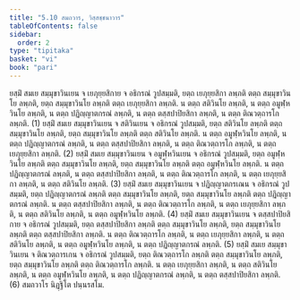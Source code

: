 ```yaml
---
title: "5.10 สมถวาร, วิสฺสชฺชนาวาร"
tableOfContents: false
sidebar:
  order: 2
type: "tipitaka"
basket: "vi"
book: "pari"
---
```



<DynamicBreadcrumb />

<Division number="305" book="pari">

<Paragraph number="1321" book="pari">
ยสฺมิํ สมเย สมฺมุขาวินเยน จ เยภุยฺยสิกาย จ อธิกรณํ วูปสมฺมติ, ยตฺถ เยภุยฺยสิกา ลพฺภติ ตตฺถ สมฺมุขาวินโย ลพฺภติ, ยตฺถ สมฺมุขาวินโย ลพฺภติ ตตฺถ เยภุยฺยสิกา ลพฺภติ. น ตตฺถ สติวินโย ลพฺภติ, น ตตฺถ อมูฬฺหวินโย ลพฺภติ, น ตตฺถ ปฏิญฺญาตกรณํ ลพฺภติ, น ตตฺถ ตสฺสปาปิยสิกา ลพฺภติ, น ตตฺถ ติณวตฺถารโก ลพฺภติ. (1)
</Paragraph>

<Paragraph number="1322" book="pari">
ยสฺมิํ สมเย สมฺมุขาวินเยน จ สติวินเยน จ อธิกรณํ วูปสมฺมติ, ยตฺถ สติวินโย ลพฺภติ ตตฺถ สมฺมุขาวินโย ลพฺภติ, ยตฺถ สมฺมุขาวินโย ลพฺภติ ตตฺถ สติวินโย ลพฺภติ. น ตตฺถ อมูฬฺหวินโย ลพฺภติ, น ตตฺถ ปฏิญฺญาตกรณํ ลพฺภติ, น ตตฺถ ตสฺสปาปิยสิกา ลพฺภติ, น ตตฺถ ติณวตฺถารโก ลพฺภติ, น ตตฺถ เยภุยฺยสิกา ลพฺภติ. (2)
</Paragraph>

<Paragraph number="1323" book="pari">
ยสฺมิํ สมเย สมฺมุขาวินเยน จ อมูฬฺหวินเยน จ อธิกรณํ วูปสมฺมติ, ยตฺถ อมูฬฺหวินโย ลพฺภติ ตตฺถ สมฺมุขาวินโย ลพฺภติ, ยตฺถ สมฺมุขาวินโย ลพฺภติ ตตฺถ อมูฬฺหวินโย ลพฺภติ. น ตตฺถ ปฏิญฺญาตกรณํ ลพฺภติ, น ตตฺถ ตสฺสปาปิยสิกา ลพฺภติ, น ตตฺถ ติณวตฺถารโก ลพฺภติ, น ตตฺถ เยภุยฺยสิกา ลพฺภติ, น ตตฺถ สติวินโย ลพฺภติ. (3)
</Paragraph>

<Paragraph number="1324" book="pari">
ยสฺมิํ สมเย สมฺมุขาวินเยน จ ปฏิญฺญาตกรเณน จ อธิกรณํ วูปสมฺมติ, ยตฺถ ปฏิญฺญาตกรณํ ลพฺภติ ตตฺถ สมฺมุขาวินโย ลพฺภติ, ยตฺถ สมฺมุขาวินโย ลพฺภติ ตตฺถ ปฏิญฺญาตกรณํ ลพฺภติ. น ตตฺถ ตสฺสปาปิยสิกา ลพฺภติ, น ตตฺถ ติณวตฺถารโก ลพฺภติ, น ตตฺถ เยภุยฺยสิกา ลพฺภติ, น ตตฺถ สติวินโย ลพฺภติ, น ตตฺถ อมูฬฺหวินโย ลพฺภติ. (4)
</Paragraph>

<Paragraph number="1325" book="pari">
ยสฺมิํ สมเย สมฺมุขาวินเยน จ ตสฺสปาปิยสิกาย จ อธิกรณํ วูปสมฺมติ, ยตฺถ ตสฺสปาปิยสิกา ลพฺภติ ตตฺถ สมฺมุขาวินโย ลพฺภติ, ยตฺถ สมฺมุขาวินโย ลพฺภติ ตตฺถ ตสฺสปาปิยสิกา ลพฺภติ. น ตตฺถ ติณวตฺถารโก ลพฺภติ, น ตตฺถ เยภุยฺยสิกา ลพฺภติ, น ตตฺถ สติวินโย ลพฺภติ, น ตตฺถ อมูฬฺหวินโย ลพฺภติ, น ตตฺถ ปฏิญฺญาตกรณํ ลพฺภติ. (5)
</Paragraph>

<Paragraph number="1326" book="pari">
ยสฺมิํ สมเย สมฺมุขาวินเยน จ ติณวตฺถารเกน จ อธิกรณํ วูปสมฺมติ, ยตฺถ ติณวตฺถารโก ลพฺภติ ตตฺถ สมฺมุขาวินโย ลพฺภติ, ยตฺถ สมฺมุขาวินโย ลพฺภติ ตตฺถ ติณวตฺถารโก ลพฺภติ. น ตตฺถ เยภุยฺยสิกา ลพฺภติ, น ตตฺถ สติวินโย ลพฺภติ, น ตตฺถ อมูฬฺหวินโย ลพฺภติ, น ตตฺถ ปฏิญฺญาตกรณํ ลพฺภติ, น ตตฺถ ตสฺสปาปิยสิกา ลพฺภติ. (6)

</Paragraph>
</Division>

<Paragraph number="1327" type="center" book="pari">
สมถวาโร นิฏฺฐิโต ปนฺนรสโม.
</Paragraph>